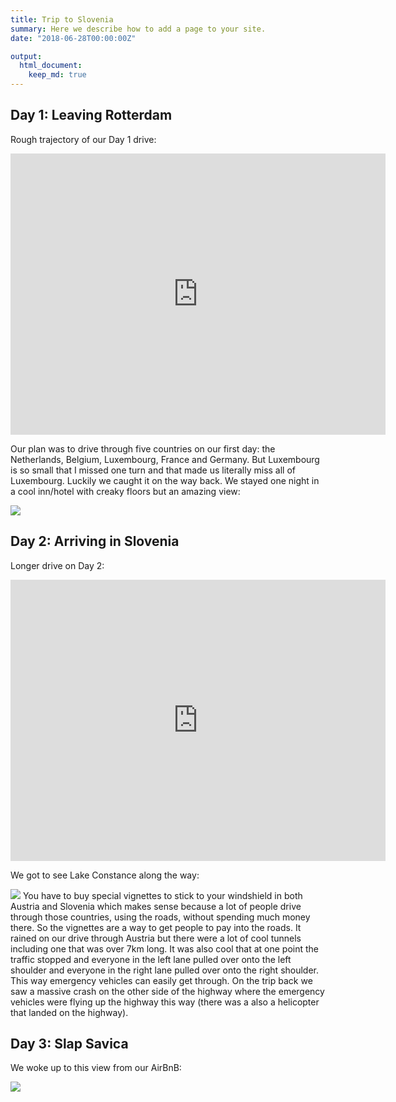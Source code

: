 ```yaml
---
title: Trip to Slovenia
summary: Here we describe how to add a page to your site.
date: "2018-06-28T00:00:00Z"

output:
  html_document:
    keep_md: true
---
```


## Day 1: Leaving Rotterdam

Rough trajectory of our Day 1 drive: 

<iframe src="https://www.google.com/maps/embed?pb=!1m28!1m12!1m3!1d113790.28149838903!2d5.696465490571246!3d49.57148108845754!2m3!1f0!2f0!3f0!3m2!1i1024!2i768!4f13.1!4m13!3e0!4m5!1s0x47c5cce0bff456b7%3A0xfcf1d38e0411a5f7!2sTheeroos%2067%2C%203068%20BZ%20Rotterdam%2C%20Netherlands!3m2!1d51.957020899999996!2d4.5304787!4m5!1s0x4791aad62136abf3%3A0x1d5a01240ad95d29!2sHirtenbrunnen%2C%20Hof%204%2C%2079677%20Fr%C3%B6hnd%2C%20Germany!3m2!1d47.7710851!2d7.8713831999999995!5e0!3m2!1sen!2snl!4v1633208533066!5m2!1sen!2snl" width="600" height="450" style="border:0;" allowfullscreen="" loading="lazy"></iframe>

Our plan was to drive through five countries on our first day: the Netherlands, Belgium, Luxembourg, France and Germany. But Luxembourg is so small that I missed one turn and that made us literally miss all of Luxembourg. Luckily we caught it on the way back. We stayed one night in a cool inn/hotel with creaky floors but an amazing view:

![](0_window.jpg)

## Day 2: Arriving in Slovenia

Longer drive on Day 2: 

<iframe src="https://www.google.com/maps/embed?pb=!1m28!1m12!1m3!1d2776156.671987995!2d8.720516307496176!3d47.195241167238706!2m3!1f0!2f0!3f0!3m2!1i1024!2i768!4f13.1!4m13!3e0!4m5!1s0x4791aad62136abf3%3A0x1d5a01240ad95d29!2sHirtenbrunnen%2C%20Hof%204%2C%2079677%20Fr%C3%B6hnd%2C%20Germany!3m2!1d47.7710851!2d7.8713831999999995!4m5!1s0x477a92866fed8b2d%3A0x2cfd99a8cb283685!2sKoprivnik%20v%20Bohinju%2049%2C%20Bohinjska%20Bistrica%2C%20Slovenia!3m2!1d46.3106894!2d13.984584199999999!5e0!3m2!1sen!2snl!4v1633208749093!5m2!1sen!2snl" width="600" height="450" style="border:0;" allowfullscreen="" loading="lazy"></iframe>

We got to see Lake Constance along the way: 

![](1_Constance.jpg)
You have to buy special vignettes to stick to your windshield in both Austria and Slovenia which makes sense because a lot of people drive through those countries, using the roads, without spending much money there. So the vignettes are a way to get people to pay into the roads. It rained on our drive through Austria but there were a lot of cool tunnels including one that was over 7km long. It was also cool that at one point the traffic stopped and everyone in the left lane pulled over onto the left shoulder and everyone in the right lane pulled over onto the right shoulder. This way emergency vehicles can easily get through. On the trip back we saw a massive crash on the other side of the highway where the emergency vehicles were flying up the highway this way (there was a also a helicopter that landed on the highway).

## Day 3: Slap Savica

We woke up to this view from our AirBnB:

![](2_view.jpg)

